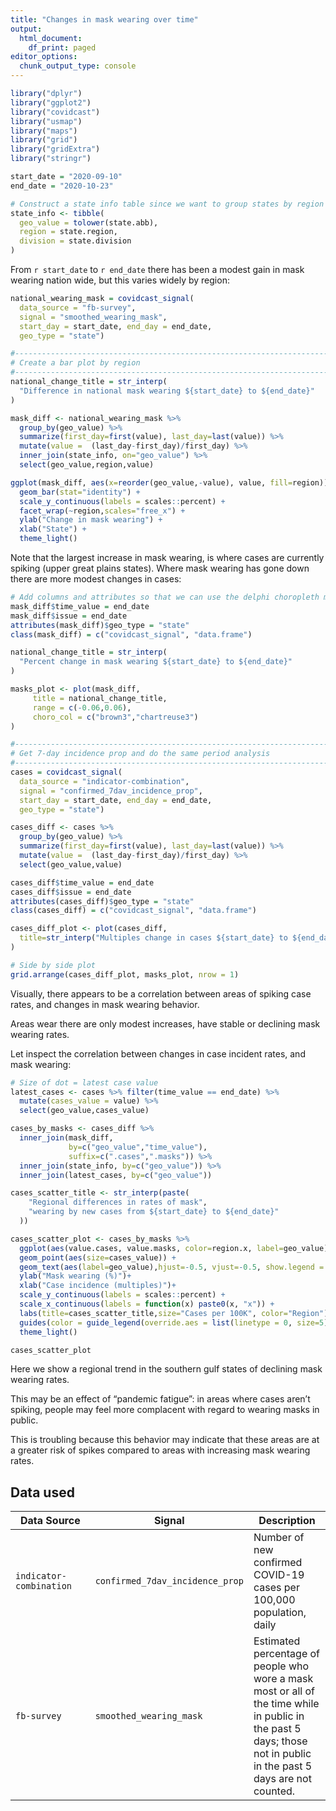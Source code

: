 ---
title: "Changes in mask wearing over time"
output:
  html_document:
    df_print: paged
editor_options: 
  chunk_output_type: console
---

```{r message=FALSE, warning=FALSE, include=FALSE}

library("dplyr")
library("ggplot2")
library("covidcast")
library("usmap")
library("maps")
library("grid")
library("gridExtra")
library("stringr")
```

```{r message=FALSE, warning=FALSE, include=FALSE}
start_date = "2020-09-10"
end_date = "2020-10-23"
```

```{r message=FALSE, warning=FALSE, include=FALSE}
# Construct a state info table since we want to group states by region
state_info <- tibble(
  geo_value = tolower(state.abb), 
  region = state.region, 
  division = state.division
)
```

From `r start_date` to `r end_date` there has been a modest gain in mask wearing
nation wide, but this varies widely by region:

```{r message=FALSE, warning=FALSE, include=FALSE}
national_wearing_mask = covidcast_signal(
  data_source = "fb-survey", 
  signal = "smoothed_wearing_mask", 
  start_day = start_date, end_day = end_date, 
  geo_type = "state")
```

```{r echo=FALSE, message=FALSE, warning=FALSE}
#-------------------------------------------------------------------------------
# Create a bar plot by region
#-------------------------------------------------------------------------------
national_change_title = str_interp(
  "Difference in national mask wearing ${start_date} to ${end_date}"
)

mask_diff <- national_wearing_mask %>%
  group_by(geo_value) %>% 
  summarize(first_day=first(value), last_day=last(value)) %>%
  mutate(value =  (last_day-first_day)/first_day) %>% 
  inner_join(state_info, on="geo_value") %>%
  select(geo_value,region,value) 

ggplot(mask_diff, aes(x=reorder(geo_value,-value), value, fill=region)) + 
  geom_bar(stat="identity") +
  scale_y_continuous(labels = scales::percent) + 
  facet_wrap(~region,scales="free_x") +
  ylab("Change in mask wearing") +
  xlab("State") +
  theme_light()
```

Note that the largest increase in mask wearing, is where cases are currently 
spiking (upper great plains states). Where mask wearing has gone down there are 
more modest changes in cases:

```{r message=FALSE, warning=FALSE, include=FALSE}
# Add columns and attributes so that we can use the delphi choropleth map plot
mask_diff$time_value = end_date
mask_diff$issue = end_date
attributes(mask_diff)$geo_type = "state"
class(mask_diff) = c("covidcast_signal", "data.frame")
```

```{r echo=FALSE, message=FALSE, warning=FALSE}
national_change_title = str_interp(
  "Percent change in mask wearing ${start_date} to ${end_date}"
)

masks_plot <- plot(mask_diff, 
     title = national_change_title, 
     range = c(-0.06,0.06),
     choro_col = c("brown3","chartreuse3")
)
```

```{r message=FALSE, warning=FALSE, include=FALSE}
#-------------------------------------------------------------------------------
# Get 7-day incidence prop and do the same period analysis
#-------------------------------------------------------------------------------
cases = covidcast_signal(
  data_source = "indicator-combination", 
  signal = "confirmed_7dav_incidence_prop", 
  start_day = start_date, end_day = end_date, 
  geo_type = "state")
```

```{r message=FALSE, warning=FALSE, include=FALSE}
cases_diff <- cases %>% 
  group_by(geo_value) %>% 
  summarize(first_day=first(value), last_day=last(value)) %>%
  mutate(value =  (last_day-first_day)/first_day) %>% 
  select(geo_value,value)

cases_diff$time_value = end_date
cases_diff$issue = end_date
attributes(cases_diff)$geo_type = "state"
class(cases_diff) = c("covidcast_signal", "data.frame")

cases_diff_plot <- plot(cases_diff,
  title=str_interp("Multiples change in cases ${start_date} to ${end_date}")
)
```

```{r echo=FALSE, message=FALSE, warning=FALSE}
# Side by side plot
grid.arrange(cases_diff_plot, masks_plot, nrow = 1)
```

Visually, there appears to be a correlation between areas of spiking case rates,
and changes in mask wearing behavior.  

Areas wear there are only modest increases, have stable or declining mask 
wearing rates.

Let inspect the correlation between changes in case incident rates, and mask
wearing:

```{r echo=FALSE, message=FALSE, warning=FALSE}
# Size of dot = latest case value
latest_cases <- cases %>% filter(time_value == end_date) %>% 
  mutate(cases_value = value) %>%
  select(geo_value,cases_value)
```

```{r echo=FALSE, message=FALSE, warning=FALSE}
cases_by_masks <- cases_diff %>% 
  inner_join(mask_diff, 
             by=c("geo_value","time_value"), 
             suffix=c(".cases",".masks")) %>%
  inner_join(state_info, by=c("geo_value")) %>%
  inner_join(latest_cases, by=c("geo_value"))
```

```{r echo=FALSE, message=FALSE, warning=FALSE}
cases_scatter_title <- str_interp(paste(
    "Regional differences in rates of mask",
    "wearing by new cases from ${start_date} to ${end_date}"
  ))

cases_scatter_plot <- cases_by_masks %>% 
  ggplot(aes(value.cases, value.masks, color=region.x, label=geo_value)) + 
  geom_point(aes(size=cases_value)) + 
  geom_text(aes(label=geo_value),hjust=-0.5, vjust=-0.5, show.legend = FALSE) +
  ylab("Mask wearing (%)")+
  xlab("Case incidence (multiples)")+
  scale_y_continuous(labels = scales::percent) + 
  scale_x_continuous(labels = function(x) paste0(x, "x")) + 
  labs(title=cases_scatter_title,size="Cases per 100K", color="Region")+
  guides(color = guide_legend(override.aes = list(linetype = 0, size=5))) +
  theme_light()

cases_scatter_plot
```

Here we show a regional trend in the southern gulf states of declining mask 
wearing rates.  

This may be an effect of "pandemic fatigue": in areas where cases aren't 
spiking, people may feel more complacent with regard to wearing masks in public.

This is troubling because this behavior may indicate that these areas are at a
greater risk of spikes compared to areas with increasing mask wearing rates.

## Data used

Data Source             | Signal                         | Description
------------------------|--------------------------------|----------------------
`indicator-combination` |`confirmed_7dav_incidence_prop` | Number of new confirmed COVID-19 cases per 100,000 population, daily
`fb-survey`             |`smoothed_wearing_mask`         | Estimated percentage of people who wore a mask most or all of the time while in public in the past 5 days; those not in public in the past 5 days are not counted.
